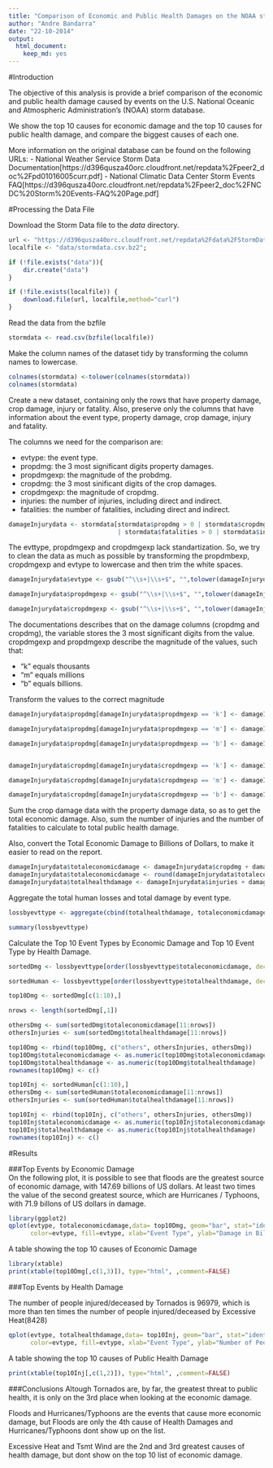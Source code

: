 ```yaml
---
title: "Comparison of Economic and Public Health Damages on the NOAA storm database"
author: "Andre Bandarra"
date: "22-10-2014"
output:
  html_document:
    keep_md: yes
---
```

#Introduction

The objective of this analysis is provide a brief comparison of the economic and public health damage caused by events on the U.S. National Oceanic and Atmospheric Administration's (NOAA) storm database.

We show the top 10 causes for economic damage and the top 10 causes for public health damage, and compare the biggest causes of each one. 

More information on the original database can be found on the following URLs:
 - National Weather Service Storm Data Documentation[https://d396qusza40orc.cloudfront.net/repdata%2Fpeer2_doc%2Fpd01016005curr.pdf]
 - National Climatic Data Center Storm Events FAQ[https://d396qusza40orc.cloudfront.net/repdata%2Fpeer2_doc%2FNCDC%20Storm%20Events-FAQ%20Page.pdf]


#Processing the Data File

Download the Storm Data file to the *data* directory.
```r
url <- "https://d396qusza40orc.cloudfront.net/repdata%2Fdata%2FStormData.csv.bz2";
localfile <- "data/stormdata.csv.bz2";

if (!file.exists("data")){
    dir.create("data")
}

if (!file.exists(localfile)) {
    download.file(url, localfile,method="curl")    
}

```


Read the data from the bzfile
```r
stormdata <- read.csv(bzfile(localfile))
```

Make the column names of the dataset tidy by transforming the column names to lowercase.
```r
colnames(stormdata) <-tolower(colnames(stormdata))
colnames(stormdata)
```

Create a new dataset, containing only the rows that have property damage, crop damage, injury or fatality. Also, preserve only the columns that have information about the event type, property damage, crop damage, injury and fatality.

The columns we need for the comparison are:

- evtype: the event type.
- propdmg: the 3 most significant digits property damages.
- propdmgexp:  the magnitude of the probdmg.
- cropdmg: the 3 most sinificant digits of the crop damages.
- cropdmgexp: the magnitude of cropdmg.
- injuries: the number of injuries, including direct and indirect.
- fatalities: the number of fatalities, including direct and indirect.
```r
damageInjurydata <- stormdata[stormdata$propdmg > 0 | stormdata$cropdmg > 0
                              | stormdata$fatalities > 0 | stormdata$injuries > 0, c(8,23,24,25,26,27,28)]
```


The evttype, propdmgexp and cropdmgexp lack standartization. So, we try to clean the data as much as possible by transforming the propdmbexp, cropdmgexp and evtype to lowercase and then trim the white spaces.
```r
damageInjurydata$evtype <- gsub("^\\s+|\\s+$", "",tolower(damageInjurydata$evtype))

damageInjurydata$propdmgexp <- gsub("^\\s+|\\s+$", "",tolower(damageInjurydata$propdmgexp))

damageInjurydata$cropdmgexp <- gsub("^\\s+|\\s+$", "",tolower(damageInjurydata$cropdmgexp))
```

The documentations describes that on the damage columns (cropdmg and cropdmg), the variable stores the 3 most significant digits from the value. cropdmgexp and propdmgexp describe the magnitude of the values, such that:

- "k" equals thousants
- "m" equals millions
- "b" equals billions.

Transform the values to the correct magnitude

```r
damageInjurydata$propdmg[damageInjurydata$propdmgexp == 'k'] <- damageInjurydata$propdmg[damageInjurydata$propdmgexp == 'k'] * 1000

damageInjurydata$propdmg[damageInjurydata$propdmgexp == 'm'] <- damageInjurydata$propdmg[damageInjurydata$propdmgexp == 'm'] * 1000000

damageInjurydata$propdmg[damageInjurydata$propdmgexp == 'b'] <- damageInjurydata$propdmg[damageInjurydata$propdmgexp == 'b'] * 1000000000


damageInjurydata$cropdmg[damageInjurydata$cropdmgexp == 'k'] <- damageInjurydata$cropdmg[damageInjurydata$cropdmgexp == 'k'] * 1000

damageInjurydata$cropdmg[damageInjurydata$cropdmgexp == 'm'] <- damageInjurydata$cropdmg[damageInjurydata$cropdmgexp == 'm'] * 1000000

damageInjurydata$cropdmg[damageInjurydata$cropdmgexp == 'b'] <- damageInjurydata$cropdmg[damageInjurydata$cropdmgexp == 'b'] * 1000000000

```


Sum the crop damage data with the property damage data, so as to get the total economic damage. Also, sum the number of injuries and the number of fatalities to calculate to total public health damage. 

Also, convert the Total Economic Damage to Billions of Dollars, to make it easier to read on the report.
```r
damageInjurydata$totaleconomicdamage <- damageInjurydata$cropdmg + damageInjurydata$propdmg;
damageInjurydata$totaleconomicdamage <- round(damageInjurydata$totaleconomicdamage / 1000000000,2);
damageInjurydata$totalhealthdamage <- damageInjurydata$injuries + damageInjurydata$fatalities;
```

Aggregate the total human losses and total damage by event type.
```r
lossbyevttype <- aggregate(cbind(totalhealthdamage, totaleconomicdamage) ~ evtype, damageInjurydata, FUN=sum)

summary(lossbyevttype)
```


Calculate the Top 10 Event Types by Economic Damage and Top 10 Event Type by Health Damage.
```r
sortedDmg <- lossbyevttype[order(lossbyevttype$totaleconomicdamage, decreasing=T),]

sortedHuman <- lossbyevttype[order(lossbyevttype$totalhealthdamage, decreasing=T),]

top10Dmg <- sortedDmg[c(1:10),]

nrows <- length(sortedDmg[,1])

othersDmg <- sum(sortedDmg$totaleconomicdamage[11:nrows])
othersInjuries <- sum(sortedDmg$totalhealthdamage[11:nrows])

top10Dmg <- rbind(top10Dmg, c("others", othersInjuries, othersDmg))
top10Dmg$totaleconomicdamage <- as.numeric(top10Dmg$totaleconomicdamage)
top10Dmg$totalhealthdamage <- as.numeric(top10Dmg$totalhealthdamage)
rownames(top10Dmg) <- c()

top10Inj <- sortedHuman[c(1:10),]
othersDmg <- sum(sortedHuman$totaleconomicdamage[11:nrows])
othersInjuries <- sum(sortedHuman$totalhealthdamage[11:nrows])

top10Inj <- rbind(top10Inj, c("others", othersInjuries, othersDmg))
top10Inj$totaleconomicdamage <- as.numeric(top10Inj$totaleconomicdamage)
top10Inj$totalhealthdamage <- as.numeric(top10Inj$totalhealthdamage)
rownames(top10Inj) <- c()
```

#Results

###Top Events by Economic Damage  
On the following plot, it is possible to see that floods are the greatest source of economic damage, with 147.69 billions of US dollars. At least two times the value of the second greatest source, which are Hurricanes / Typhoons, with 71.9 billons of US dollars in damage. 
```r
library(ggplot2)
qplot(evtype, totaleconomicdamage,data= top10Dmg, geom="bar", stat="identity", 
      color=evtype, fill=evtype, xlab="Event Type", ylab="Damage in Billions of US Dollars")
```


A table showing the top 10 causes of Economic Damage
```r
library(xtable)
print(xtable(top10Dmg[,c(1,3)]), type="html", ,comment=FALSE)
```

###Top Events by Health Damage  

The number of people injured/deceased by Tornados is 96979, which is more than ten times the number of people injured/deceased by Excessive Heat(8428)
```r
qplot(evtype, totalhealthdamage,data= top10Inj, geom="bar", stat="identity", 
      color=evtype, fill=evtype, xlab="Event Type", ylab="Number of People Injured / Deceased")

```


A table showing the top 10 causes of Public Health Damage
```r
print(xtable(top10Inj[,c(1,2)]), type="html", ,comment=FALSE)

```

###Conclusions
Altough Tornados are, by far, the greatest threat to public health, it is only on the 3rd place when looking at the economic damage. 

Floods and Hurricanes/Typhoons are the events that cause more economic damage, but Floods are only the 4th cause of Health Damages and Hurricanes/Typhoons dont show up on the list. 

Excessive Heat and Tsmt Wind are the 2nd and 3rd greatest causes of health damage, but dont show on the top 10 list of economic damage. 








